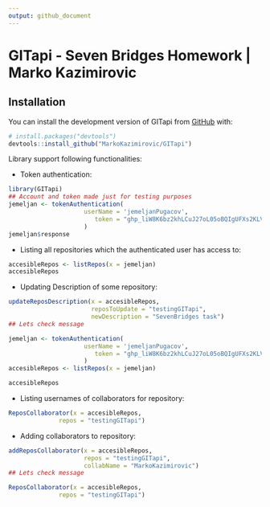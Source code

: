 ```yaml
---
output: github_document
---
```


# GITapi - Seven Bridges Homework \| Marko Kazimirovic

## Installation

You can install the development version of GITapi from [GitHub](https://github.com/) with:

``` r
# install.packages("devtools")
devtools::install_github("MarkoKazimirovic/GITapi")
```

Library support following functionalities:

-   Token authentication:

```r
library(GITapi)
## Account and token made just for testing purposes
jemeljan <- tokenAuthentication(
                     userName = 'jemeljanPugacov',
                        token = "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"
                     )
jemeljan$response
```

-   Listing all repositories which the authenticated user has access to:

```r
accesibleRepos <- listRepos(x = jemeljan)
accesibleRepos
```

-   Updating Description of some repository:

```r
updateReposDescription(x = accesibleRepos,
                       reposToUpdate = "testingGITapi",
                       newDescription = "SevenBridges task")
## Lets check message
```

```r
jemeljan <- tokenAuthentication(
                     userName = 'jemeljanPugacov',
                        token = "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"
                     )
accesibleRepos <- listRepos(x = jemeljan)

```

```r
accesibleRepos
```

-   Listing usernames of collaborators for repository:

```r
ReposCollaborator(x = accesibleRepos,
              repos = "testingGITapi")
```
-   Adding collaborators to repository:
```r
addReposCollaborator(x = accesibleRepos,
                     repos = "testingGITapi",
                     collabName = "MarkoKazimirovic")
## Lets check message

```

```r
ReposCollaborator(x = accesibleRepos,
              repos = "testingGITapi")
```
